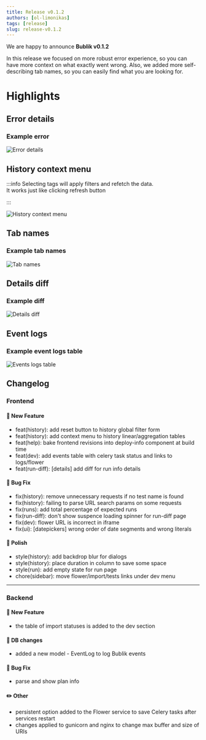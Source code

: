 ```yaml
---
title: Release v0.1.2
authors: [ol-limonikas]
tags: [release]
slug: release-v0.1.2
---
```


We are happy to announce **Bublik v0.1.2**

In this release we focused on more robust error experience, so you can have more context on what exactly went wrong.
Also, we added more self-describing tab names, so you can easily find what you are looking for.

<!--truncate-->

# Highlights

## Error details

### Example error

![Error details](./img/history-error.webp)

## History context menu

:::info
Selecting tags will apply filters and refetch the data. <br/>
It works just like clicking refresh button

:::

![History context menu](./img/history-context-menu.webp)

## Tab names

### Example tab names

![Tab names](./img/tabs.webp)

## Details diff

### Example diff

![Details diff](./img/details-diff.webp)

## Event logs

### Example event logs table

![Events logs table](./img/event-log.webp)

## Changelog

### Frontend

#### 🚀 New Feature

- feat(history): add reset button to history global filter form
- feat(history): add context menu to history linear/aggregation tables
- feat(help): bake frontend revisions into deploy-info component at build time
- feat(dev): add events table with celery task status and links to logs/flower
- feat(run-diff): [details] add diff for run info details

#### 🐛 Bug Fix

- fix(history): remove unnecessary requests if no test name is found
- fix(history): failing to parse URL search params on some requests
- fix(runs): add total percentage of expected runs
- fix(run-diff): don't show suspence loading spinner for run-diff page
- fix(dev): flower URL is incorrect in iframe
- fix(ui): [datepickers] wrong order of date segments and wrong literals

#### 💅 Polish

- style(history): add backdrop blur for dialogs
- style(history): place duration in column to save some space
- style(run): add empty state for run page
- chore(sidebar): move flower/import/tests links under dev menu

---

### Backend

#### 🚀 New Feature

- the table of import statuses is added to the dev section

#### 💾 DB changes

- added a new model - EventLog to log Bublik events

#### 🐛 Bug Fix

- parse and show plan info

#### ✏️ Other

- persistent option added to the Flower service to save Celery tasks after services restart
- changes applied to gunicorn and nginx to change max buffer and size of URIs
